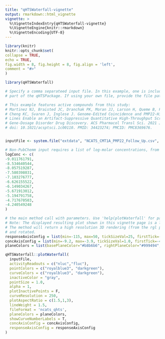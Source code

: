 ```yaml
---
title: "qHTSWaterfall-vignette"
output: rmarkdown::html_vignette
vignette: >
  %\VignetteIndexEntry{qHTSWaterfall-vignette}
  %\VignetteEngine{knitr::rmarkdown}
  %\VignetteEncoding{UTF-8}
---
```


```r
library(knitr)
knitr::opts_chunk$set(
collapse = TRUE,
echo = TRUE,
fig.width = 8, fig.height = 8, fig.align = 'left',
comment = "#>"
)
```

```r
library(qHTSWaterfall)

# Specify a comma separateed input file. In this example, one is included as 
# part of the qHTSPackage. If using your own file, provide the file path here.

# This example features active compounds from this study:
# Martinez NJ, Braisted JC, Dranchak PK, Moran JJ, Larson H, Queme B, Pak E, Dutra A, Rai G, 
# Cheng KC, Svaren J, Inglese J. Genome-Edited Coincidence and PMP22-HiBiT Fusion Reporter Cell 
# Lines Enable an Artifact-Suppressive Quantitative High-Throughput Screening Strategy for PMP22
# Gene-Dosage Disorder Drug Discovery. ACS Pharmacol Transl Sci. 2021 Jun 10;4(4):1422-1436.
# doi: 10.1021/acsptsci.1c00110. PMID: 34423274; PMCID: PMC8369676.


inputFile <- system.file("extdata", "NCATS_CMT1A_PMP22_Follow_Up.csv", package="qHTSWaterfall")

# Non-PubChemm input requires a list of log-molar concentrations, from low to high #concentration.
logConc <- c(
-9.011761791,
-8.534640544,
-8.057519287,
-7.580398031,
-7.103276777,
-6.626155522,
-6.149034267,
-5.671913012,
-5.194791758,
-4.717670503,
-4.240549248
)

# the main method call with parameters. Use 'help(plotWaterfall' for parameter descriptions.)
# Note: The displayed resulting plot shown in this vignette page is a low resolution static image.
# The method will return a high resolution 3D rendering (from the rgl package) that can be resized
# and rotated.
responseAxisConfig = list(min=-115, max=50, tickSizeVal=25, firstTick=-100)
concAxisConfig = list(min=-9.2, max=-3.9, tickSizeVal=1.0, firstTick=-4)
planeColors = list(basePlaneColor="#b8b6b6", rightPlaneColor="#999494", leftPlaneColor="#6e6868")

qHTSWaterfall::plotWaterfall(
  inputFile,
  activityReadouts = c("nluc","fluc"),
  pointColors = c("royalblue3", "darkgreen"),
  curveColors = c("royalblue3", "darkgreen"),
  inactiveColor = "gray",
  pointSize = 1.0,
  alpha = 1,
  plotInactivePoints = F,
  curveResolution = 250,
  plotAspectRatio = c(1.5,1,3),
  lineWeight = 1.5,
  fileFormat = 'ncats_qhts',
  planeColors = planeColors,
  showCurveNumberLabels = T,
  concAxisConfig = concAxisConfig,
  responseAxisConfig = responseAxisConfig
)

```

